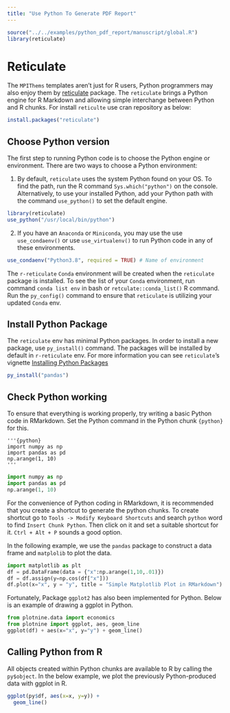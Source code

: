 ```yaml
---
title: "Use Python To Generate PDF Report"
---
```




```r
source("../../examples/python_pdf_report/manuscript/global.R")
library(reticulate)
```

# Reticulate

The `MPIThems` templates aren't just for R users, Python programmers may also enjoy them
by [reticulate](https://rstudio.github.io/reticulate/index.html) package.
The `reticulate` brings a Python engine for R Markdown and allowing  simple interchange between Python and R chunks.
For install `reticulte` use cran repository as below:

```r
install.packages("reticulate")
```

## Choose Python version

The first step to running Python code is to choose the Python engine or environment. There are two ways to choose a Python environment:

1. By default, `reticulate` uses the system Python found on your OS. To find the path, run the R command `Sys.which("python")` on the console.
Alternatively, to use your installed Python, add your Python path with the command `use_python()` to set the default engine.

```r
library(reticulate)
use_python("/usr/local/bin/python")
```

2. If you have an `Anaconda` or `Miniconda`, you may use the use `use_condaenv()` or use `use_virtualenv()` to run Python code in any of these environments.

```r
use_condaenv("Python3.8", required = TRUE) # Name of environment
```

The `r-reticulate` `Conda` environment will be created when the `reticulate` package is installed.
To see the list of your `Conda` environment, run command `conda list env` in bash or `retculate::conda_list()` R command.
Run the `py_config()` command to ensure that `reticulate` is utilizing your updated `Conda` env.

## Install Python Package

The `reticulate` env has minimal Python packages. In order to install a new package, use `py_install()` command. The packages will be installed by default in `r-reticulate` env.
For more information you can see `reticulate`'s vignette [Installing Python Packages](https://rstudio.github.io/reticulate/articles/python_packages.html)

```r
py_install("pandas")
```

## Check Python working

To ensure that everything is working properly, try writing a basic Python code in RMarkdown. 
Set the Python command in the Python chunk `{python}` for this.

```
'''{python}
import numpy as np
import pandas as pd
np.arange(1, 10)
'''
```

```python
import numpy as np
import pandas as pd
np.arange(1, 10)
```

For the convenience of Python coding in RMarkdown, it is recommended that you create a shortcut to generate the python chunks.
To create shortcut go to `Tools -> Modify Keyboard Shortcuts` and search `python` word to find `Insert Chunk Python`. 
Then click on it and set a suitable shortcut for it. `Ctrl + Alt + P` sounds a good option. 

In the following example, we use the `pandas` package to construct a data frame and `matplolib` to plot the data.

```python
import matplotlib as plt
df = pd.DataFrame(data = {"x":np.arange(1,10,.01)})
df = df.assign(y=np.cos(df["x"]))
df.plot(x="x", y = "y", title = "Simple Matplotlib Plot in RMarkdown")
```

Fortunately, Package `ggplot2` has also been implemented for Python. 
Below is an example of drawing a ggplot in Python.

```python
from plotnine.data import economics
from plotnine import ggplot, aes, geom_line
ggplot(df) + aes(x="x", y="y") + geom_line()
```

## Calling Python from R

All objects created within Python chunks are available to R by calling the `py$object`. 
In the below example, we plot the previously Python-produced data with ggplot in R.


```r
ggplot(py$df, aes(x=x, y=y)) + 
  geom_line()
```

